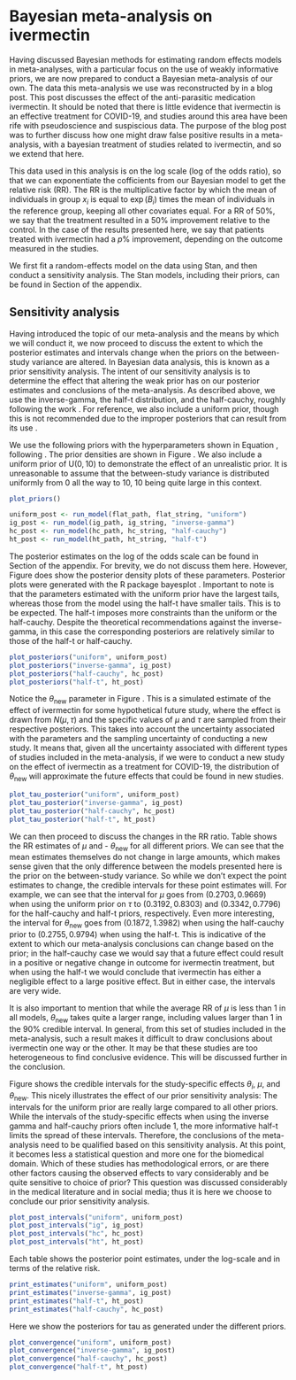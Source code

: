 # Bayesian meta-analysis on ivermectin

Having discussed Bayesian methods for estimating random effects models in meta-analyses, with a particular focus on the use of weakly informative priors, we are now prepared to conduct a Bayesian meta-analysis of our own. The data this meta-analysis we use was reconstructed by \textcite{Gelman-blog} in a blog post\footnote{The data was taken by Gelman from another blog by \textcite{Marino-blog}. In fact, the online ivermectin debate is something of a very long blog chain echoing between various social media platforms.}. This post discusses the effect of the anti-parasitic medication ivermectin. It should be noted that there is little evidence that ivermectin is an effective treatment for COVID-19, and studies around this area have been rife with pseudoscience and suspiscious data. The purpose of the blog post was to further discuss how one might draw false positive results in a meta-analysis, with a bayesian treatment of studies related to ivermectin, and so we extend that here.

This data used in this analysis is on the log scale (log of the odds ratio), so that we can exponentiate the cofficients from our Bayesian model to get the relative risk (RR). The RR is the multiplicative factor by which the mean of individuals in group $x_i$ is equal to $\exp(B_i)$ times the mean of individuals in the reference group, keeping all other covariates
equal. For a RR of 50\%, we say that the treatment resulted in a 50\% improvement relative to the control. In the case of the results presented here, we say that patients treated with ivermectin had a $p$\% improvement, depending on the outcome measured in the studies.

We first fit a random-effects model on the data using Stan, and then conduct a sensitivity analysis. The Stan models, including their priors, can be found in Section \ref{sec:stan} of the appendix. 


## Sensitivity analysis

Having introduced the topic of our meta-analysis and the means by which we will conduct it, we now proceed to discuss the extent to which the posterior estimates and intervals change when the priors on the between-study variance are altered. In Bayesian data analysis, this is known as a prior sensitivity analysis. The intent of our sensitivity analysis is to determine the effect that altering the weak prior has on our posterior estimates and conclusions of the meta-analysis. As described above, we use the inverse-gamma\footnote{The inverse-gamma on $\tau$ that we use here is not strictly weakly informative, in that it is a recommendation following \textcite{Gronau-2017}, but we consider it weakly informative for the sake of our sensitivity analysis. We could specify the non-informative IG prior on $\tau^2$ but the density must be transformed to get $\tau$.}, the half-t distribution, and the half-cauchy, roughly following the work \cite{Williams-2018}. For reference, we also include a uniform prior, though this is not recommended due to the improper posteriors that can result from its use \parencite{Gelman-2006}.

We use the following priors with the hyperparameters shown in Equation \ref{eq:priors}, following \cite{Williams-2018}. The prior densities are shown in Figure \ref{fig:prior-den}. We also include a uniform prior of U$(0,10)$ to demonstrate the effect of an unrealistic prior. It is unreasonable to assume that the between-study variance is distributed uniformly from 0 all the way to 10, 10 being quite large in this context.

\begin{equation}
\label{eq:priors}
\begin{gathered}
\tau \sim \text{U}(0, 10) \\
\tau \sim \text{Inverse-gamma}(1,0.15)\\
\tau \sim \text{Half-t}(0, 0.5) \\
\tau \sim \text{Half-cauchy}(0, 0.5)
\end{gathered}
\end{equation}

```r
plot_priors()
```

```r
uniform_post <- run_model(flat_path, flat_string, "uniform")
ig_post <- run_model(ig_path, ig_string, "inverse-gamma")
hc_post <- run_model(hc_path, hc_string, "half-cauchy")
ht_post <- run_model(ht_path, ht_string, "half-t")
```


The posterior estimates on the log of the odds scale can be found in Section \ref{sec:post} of the appendix. For brevity, we do not discuss them here. However, Figure \ref{fig:post-dens} does show the posterior density plots of these parameters. Posterior plots were generated with the R package bayesplot \parencite{Gabry-2019}. Important to note is that the parameters estimated with the uniform prior have the largest tails, whereas those from the model using the half-t have smaller tails. This is to be expected. The half-t imposes more constraints than the uniform or the half-cauchy. Despite the theoretical recommendations against the inverse-gamma, in this case the corresponding posteriors are relatively similar to those of the half-t or half-cauchy.

```r
plot_posteriors("uniform", uniform_post)
plot_posteriors("inverse-gamma", ig_post)
plot_posteriors("half-cauchy", hc_post)
plot_posteriors("half-t", ht_post)
```


Notice the $\theta_{\text{new}}$ parameter in Figure \ref{fig:post-dens}. This is a simulated estimate of the effect of ivermectin for some hypothetical future study, where the effect is drawn from $N(\mu,\tau)$ and the specific values of $\mu$ and $\tau$ are sampled from their respective posteriors. This takes into account the uncertainty associated with the parameters and the sampling uncertainty of conducting a new study. It means that, given all the uncertainty associated with different types of studies included in the meta-analysis, if we were to conduct a new study on the effect of ivermectin as a treatment for COVID-19, the distribution of $\theta_{\text{new}}$ will approximate the future effects that could be found in new studies.

```r
plot_tau_posterior("uniform", uniform_post)
plot_tau_posterior("inverse-gamma", ig_post)
plot_tau_posterior("half-cauchy", hc_post)
plot_tau_posterior("half-t", ht_post)
```

We can then proceed to discuss the changes in the RR ratio. Table \ref{tab:rr} shows the RR estimates of $\mu$ and - $\theta_{\text{new}}$ for all different priors. We can see that the mean estimates themselves do not change in large amounts, which makes sense given that the only difference between the models presented here is the prior on the between-study variance. So while we don't expect the point estimates to change, the credible intervals for these point estimates will. For example, we can see that the interval for $\mu$ goes from $(0.2703,  0.9669)$ when using the uniform prior on $\tau$ to $(0.3192, 0.8303)$ and $(0.3342, 0.7796)$ for the half-cauchy and half-t priors, respectively. Even more interesting, the interval for $\theta_{\text{new}}$ goes from $(0.1872, 1.3982)$ when using the half-cauchy prior to $(0.2755, 0.9794)$ when using the half-t. This is indicative of the extent to which our meta-analysis conclusions can change based on the prior; in the half-cauchy case we would say that a future effect could result in a positive or negative change in outcome for ivermectin treatment, but when using the half-t we would conclude that ivermectin has either a negligible effect to a large positive effect. But in either case, the intervals are very wide. 

It is also important to mention that while the average RR of $\mu$ is less than 1 in all models, $\theta_{\text{new}}$ takes quite a larger range, including values larger than 1 in the 90\% credible interval. In general, from this set of studies included in the meta-analysis, such a result makes it difficult to draw conclusions about ivermectin one way or the other. It may be that these studies are too heterogeneous to find conclusive evidence. This will be discussed further in the conclusion.

\begin{table}[H]
\caption{\label{tab:rr}Relative Risk posterior estimates, with different priors on $\tau$}
\centering
\begin{tabular}[t]{llccc}
\toprule
&& Mean & 5\% & 95\%\\
\midrule
\multirow{2}{*}{Uniform}
&$\mu$ & 0.5099 & 0.2703 & 0.9669\\
&$\theta_{\text{new}}$ & 0.5040 & 0.0977 & 2.6799\\
\multirow{2}{*}{IG}
&$\mu$ & 0.5118 & 0.3123 & 0.8284\\
&$\theta_{\text{new}}$ & 0.5144 & 0.1998 & 1.3313\\
\multirow{2}{*}{Half-cauchy}
&$\mu$ & 0.5118 & 0.3192 & 0.8303\\
&$\theta_{\text{new}}$ & 0.5181 & 0.1872 & 1.3982\\
\multirow{2}{*}{Half-t}
&$\mu$ & 0.5173 & 0.3342 & 0.7796\\
&$\theta_{\text{new}}$ & 0.5188 & 0.2755 & 0.9794\\
\bottomrule
\end{tabular}
\end{table}

Figure \ref{fig:intervals} shows the credible intervals for the study-specific effects $\theta_i$, $\mu$, and $\theta_{\text{new}}$. This nicely illustrates the effect of our prior sensitivity analysis: The intervals for the uniform prior are really large compared to all other priors. While the intervals of the study-specific effects when using the inverse gamma and half-cauchy priors often include 1, the more informative half-t limits the spread of these intervals. Therefore, the conclusions of the meta-analysis need to be qualified based on this sensitivity analysis. At this point, it becomes less a statistical question and more one for the biomedical domain. Which of these studies has methodological errors, or are there other factors causing the observed effects to vary considerably and be quite sensitive to choice of prior? This question was discussed considerably in the medical literature and in social media; thus it is here we choose to conclude our prior sensitivity analysis.

```r
plot_post_intervals("uniform", uniform_post)
plot_post_intervals("ig", ig_post)
plot_post_intervals("hc", hc_post)
plot_post_intervals("ht", ht_post)
```


Each table shows the posterior point estimates, under the log-scale and in 
terms of the relative risk.

```r
print_estimates("uniform", uniform_post)
print_estimates("inverse-gamma", ig_post)
print_estimates("half-t", ht_post)
print_estimates("half-cauchy", hc_post)
```


Here we show the posteriors for tau as generated under the different priors.

```r
plot_convergence("uniform", uniform_post)
plot_convergence("inverse-gamma", ig_post)
plot_convergence("half-cauchy", hc_post)
plot_convergence("half-t", ht_post)
```
